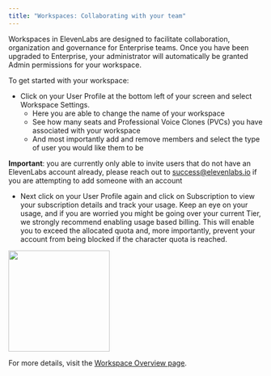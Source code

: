 ```yaml
---
title: "Workspaces: Collaborating with your team"
---
```


Workspaces in ElevenLabs are designed to facilitate collaboration, organization and governance for Enterprise teams. Once you have been upgraded to Enterprise, your administrator will automatically be granted Admin permissions for your workspace.

To get started with your workspace:

- Click on your User Profile at the bottom left of your screen and select Workspace Settings.
    - Here you are able to change the name of your workspace
    - See how many seats and Professional Voice Clones (PVCs) you have associated with your workspace
    - And most importantly add and remove members and select the type of user you would like them to be 

<Note>**Important**: you are currently only able to invite users that do not have an ElevenLabs account already, please reach out to success@elevenlabs.io if you are attempting to add someone with an account</Note>
- Next click on your User Profile again and click on Subscription to view your subscription details and track your usage. Keep an eye on your usage, and if you are worried you might be going over your current Tier, we strongly recommend enabling usage based billing. This will enable you to exceed the allocated quota and, more importantly, prevent your account from being blocked if the character quota is reached.

<img height="200" src="/guides/images/workspaces.png" />

For more details, visit the [Workspace Overview page](/workspace/overview).